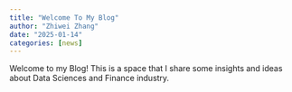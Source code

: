 ```yaml
---
title: "Welcome To My Blog"
author: "Zhiwei Zhang"
date: "2025-01-14"
categories: [news]
---
```


Welcome to my Blog! This is a space that I share some insights and ideas about Data Sciences and Finance industry. 
